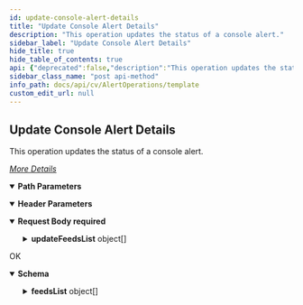 ```yaml
---
id: update-console-alert-details
title: "Update Console Alert Details"
description: "This operation updates the status of a console alert."
sidebar_label: "Update Console Alert Details"
hide_title: true
hide_table_of_contents: true
api: {"deprecated":false,"description":"This operation updates the status of a console alert.\n\n[_More Details_](http://documentation.commvault.com/commvault/v11/article?p=45732.htm)\n","operationId":"Update Console Alert Details","parameters":[{"description":"","in":"header","name":"Authtoken","required":true,"schema":{"example":"{{TOKEN}}","type":"string"}},{"description":"","in":"path","name":"liveFeedId","required":true,"schema":{"type":"string"}}],"requestBody":{"content":{"application/json":{"examples":{"Example 1":{"value":{"updateFeedsList":[{"liveFeedId":0,"status":0}]}}},"schema":{"properties":{"updateFeedsList":{"items":{"properties":{"liveFeedId":{"type":"integer"},"status":{"type":"integer"}},"type":"object"},"type":"array"}},"type":"object"}}},"description":"","required":true},"tags":["Alert Operations"],"responses":{"200":{"description":"OK","content":{"application/json":{"schema":{"type":"object","properties":{"numberOfNewAlert":{"type":"integer"},"feedsList":{"type":"array","items":{"type":"object","properties":{"notes":{"type":"string"},"liveFeedId":{"type":"integer"},"status":{"type":"integer"}}}}},"x-examples":{"Example 1":{"numberOfNewAlert":14,"feedsList":[{"notes":"","liveFeedId":1861,"status":4}]}}},"examples":{"Example 1":{"value":{"numberOfNewAlert":14,"feedsList":[{"notes":"","liveFeedId":1861,"status":4}]}}}}}}},"method":"post","path":"/Alert/{liveFeedId}","servers":[{"url":"http://{hostname}/webconsole/api","variables":{"hostname":{"default":"localhost","description":"Webconsole"}}}],"jsonRequestBodyExample":{"updateFeedsList":[{"liveFeedId":0,"status":0}]},"info":{"title":"Template","contact":{},"version":"1.0","description":"Template"},"postman":{"name":"Update Console Alert Details","description":{"content":"This operation updates the status of a console alert.\n\n[_More Details_](http://documentation.commvault.com/commvault/v11/article?p=45732.htm)\n","type":"text/plain"},"url":{"path":["Alert",":liveFeedId"],"host":["{{baseUrl}}"],"query":[],"variable":[{"disabled":false,"description":{"content":"(Required) ","type":"text/plain"},"type":"any","value":"","key":"liveFeedId"}]},"header":[{"disabled":false,"description":{"content":"(Required) ","type":"text/plain"},"key":"Authtoken","value":""},{"key":"Content-Type","value":"application/json"},{"key":"Accept","value":"application/json"}],"method":"POST","body":{"mode":"raw","raw":"\"\"","options":{"raw":{"language":"json"}}}}}
sidebar_class_name: "post api-method"
info_path: docs/api/cv/AlertOperations/template
custom_edit_url: null
---
```



## Update Console Alert Details



This operation updates the status of a console alert.

[_More Details_](http://documentation.commvault.com/commvault/v11/article?p=45732.htm)


<details style={{"marginBottom":"1rem"}} data-collapsed={false} open={true}><summary style={{}}><strong>Path Parameters</strong></summary><div><ul><ParamsItem className={"paramsItem"} param={{"description":"","in":"path","name":"liveFeedId","required":true,"schema":{"type":"string"}}}></ParamsItem></ul></div></details><details style={{"marginBottom":"1rem"}} data-collapsed={false} open={true}><summary style={{}}><strong>Header Parameters</strong></summary><div><ul><ParamsItem className={"paramsItem"} param={{"description":"","in":"header","name":"Authtoken","required":true,"schema":{"example":"{{TOKEN}}","type":"string"}}}></ParamsItem></ul></div></details><MimeTabs><TabItem label={"application/json"} value={"application/json-schema"}><details style={{}} data-collapsed={false} open={true}><summary style={{"textAlign":"left"}}><strong>Request Body</strong><strong style={{"fontSize":"var(--ifm-code-font-size)","color":"var(--openapi-required)"}}> required</strong></summary><div style={{"textAlign":"left","marginLeft":"1rem"}}></div><ul style={{"marginLeft":"1rem"}}><SchemaItem collapsible={true} className={"schemaItem"}><details style={{}}><summary style={{}}><strong>updateFeedsList</strong><span style={{"opacity":"0.6"}}> object[]</span></summary><div style={{"marginLeft":"1rem"}}><SchemaItem collapsible={false} name={"liveFeedId"} required={false} deprecated={undefined} schemaDescription={undefined} schemaName={"integer"} qualifierMessage={undefined} defaultValue={undefined}></SchemaItem><SchemaItem collapsible={false} name={"status"} required={false} deprecated={undefined} schemaDescription={undefined} schemaName={"integer"} qualifierMessage={undefined} defaultValue={undefined}></SchemaItem></div></details></SchemaItem></ul></details></TabItem></MimeTabs><div><ApiTabs><TabItem label={"200"} value={"200"}><div>

OK

</div><div><MimeTabs schemaType={"response"}><TabItem label={"application/json"} value={"application/json"}><SchemaTabs><TabItem label={"Schema"} value={"Schema"}><details style={{}} data-collapsed={false} open={true}><summary style={{"textAlign":"left"}}><strong>Schema</strong></summary><div style={{"textAlign":"left","marginLeft":"1rem"}}></div><ul style={{"marginLeft":"1rem"}}><SchemaItem collapsible={false} name={"numberOfNewAlert"} required={false} deprecated={undefined} schemaDescription={undefined} schemaName={"integer"} qualifierMessage={undefined} defaultValue={undefined}></SchemaItem><SchemaItem collapsible={true} className={"schemaItem"}><details style={{}}><summary style={{}}><strong>feedsList</strong><span style={{"opacity":"0.6"}}> object[]</span></summary><div style={{"marginLeft":"1rem"}}><SchemaItem collapsible={false} name={"notes"} required={false} deprecated={undefined} schemaDescription={undefined} schemaName={"string"} qualifierMessage={undefined} defaultValue={undefined}></SchemaItem><SchemaItem collapsible={false} name={"liveFeedId"} required={false} deprecated={undefined} schemaDescription={undefined} schemaName={"integer"} qualifierMessage={undefined} defaultValue={undefined}></SchemaItem><SchemaItem collapsible={false} name={"status"} required={false} deprecated={undefined} schemaDescription={undefined} schemaName={"integer"} qualifierMessage={undefined} defaultValue={undefined}></SchemaItem></div></details></SchemaItem></ul></details></TabItem><TabItem label={"Example (from schema)"} value={"Example (from schema)"}><ResponseSamples responseExample={"{\n  \"numberOfNewAlert\": 0,\n  \"feedsList\": [\n    {\n      \"notes\": \"string\",\n      \"liveFeedId\": 0,\n      \"status\": 0\n    }\n  ]\n}"} language={"json"}></ResponseSamples></TabItem><TabItem label={" Example 1"} value={" Example 1"}><ResponseSamples responseExample={"{\n  \"numberOfNewAlert\": 14,\n  \"feedsList\": [\n    {\n      \"notes\": \"\",\n      \"liveFeedId\": 1861,\n      \"status\": 4\n    }\n  ]\n}"} language={"json"}></ResponseSamples></TabItem></SchemaTabs></TabItem></MimeTabs></div></TabItem></ApiTabs></div>
      
